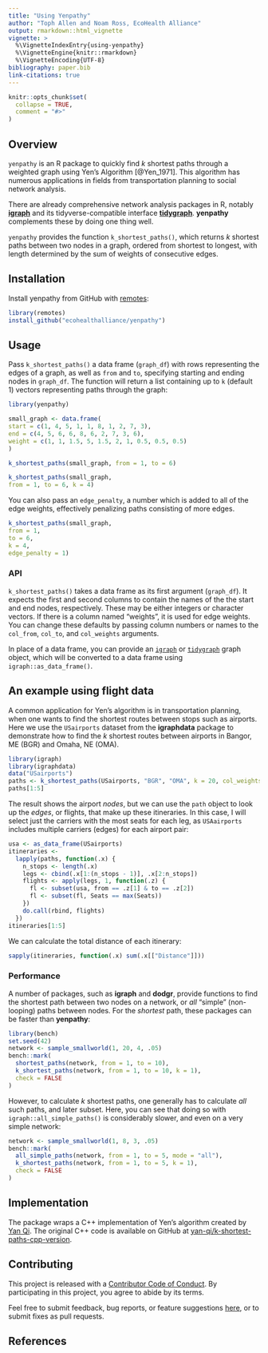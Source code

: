 ```yaml
---
title: "Using Yenpathy"
author: "Toph Allen and Noam Ross, EcoHealth Alliance"
output: rmarkdown::html_vignette
vignette: >
  %\VignetteIndexEntry{using-yenpathy}
  %\VignetteEngine{knitr::rmarkdown}
  %\VignetteEncoding{UTF-8}
bibliography: paper.bib
link-citations: true
---
```


```r
knitr::opts_chunk$set(
  collapse = TRUE,
  comment = "#>"
)
```

## Overview

`yenpathy` is an R package to quickly find *k* shortest paths through a weighted
graph using Yen's Algorithm [@Yen_1971]. This algorithm has numerous
applications in fields from transportation planning to social network analysis.

There are already comprehensive network analysis packages in R, notably [**igraph**](http://igraph.org/r/) and its tidyverse-compatible interface [**tidygraph**](https://github.com/thomasp85/tidygraph). **yenpathy** complements these
by doing one thing well.

`yenpathy` provides the function `k_shortest_paths()`, which returns *k* shortest paths between two nodes in a graph, ordered from shortest to longest, with length determined by the sum of weights of consecutive edges.

## Installation

Install yenpathy from GitHub with [remotes](https://github.com/r-lib/remotes):

```r
library(remotes)
install_github("ecohealthalliance/yenpathy")
```

## Usage

Pass `k_shortest_paths()` a data frame (`graph_df`) with rows representing the edges of a graph, as well as `from` and `to`, specifying starting and ending nodes in `graph_df`. The function will return a list containing up to `k` (default 1) vectors representing paths through the graph:

```r
library(yenpathy)

small_graph <- data.frame(
start = c(1, 4, 5, 1, 1, 8, 1, 2, 7, 3),
end = c(4, 5, 6, 6, 8, 6, 2, 7, 3, 6),
weight = c(1, 1, 1.5, 5, 1.5, 2, 1, 0.5, 0.5, 0.5)
)

k_shortest_paths(small_graph, from = 1, to = 6)
```


```r
k_shortest_paths(small_graph,
from = 1, to = 6, k = 4)
```

You can also pass an `edge_penalty`, a number which is added to all of the edge
weights, effectively penalizing paths consisting of more edges.

```r
k_shortest_paths(small_graph,
from = 1,
to = 6,
k = 4,
edge_penalty = 1)
```

### API

`k_shortest_paths()` takes a data frame as its first argument (`graph_df`). It
expects the first and second columns to contain the names of the the start and
end nodes, respectively. These may be either integers or character vectors. If
there is a column named "weights", it is used for edge weights.  You can change
these defaults by passing column numbers or names to the `col_from`, `col_to`, and
`col_weights` arguments.

In place of a data frame, you can provide an [`igraph`](https://igraph.org/r/)
or [`tidygraph`](https://github.com/thomasp85/tidygraph) graph object, which
will be converted to a data frame using `igraph::as_data_frame()`.

## An example using flight data

A common application for Yen's algorithm is in transportation planning, when
one wants to find the shortest routes between stops such as airports. Here we use
the `USairports` dataset from the **igraphdata** package to demonstrate how to find
the *k* shortest routes between airports in Bangor, ME (BGR) and Omaha, NE (OMA).

```r
library(igraph)
library(igraphdata)
data("USairports")
paths <- k_shortest_paths(USairports, "BGR", "OMA", k = 20, col_weights = "Distance")
paths[1:5]
```

The result shows the airport _nodes_, but we can use the `path` object to look
up the _edges_, or flights, that make up these itineraries. In this case, I will
select just the carriers with the most seats for each leg, as `USAairports` includes
multiple carriers (edges) for each airport pair:

```r
usa <- as_data_frame(USairports)
itineraries <- 
  lapply(paths, function(.x) {
    n_stops <- length(.x)
    legs <- cbind(.x[1:(n_stops - 1)], .x[2:n_stops])
    flights <- apply(legs, 1, function(.z) {
      fl <- subset(usa, from == .z[1] & to == .z[2])
      fl <- subset(fl, Seats == max(Seats))
    })
    do.call(rbind, flights)
  })
itineraries[1:5]
```

We can calculate the total distance of each itinerary:

```r
sapply(itineraries, function(.x) sum(.x[["Distance"]]))
```


### Performance

A number of packages, such as **igraph** and **dodgr**,  provide functions to 
find the shortest path between two nodes on a network, or _all_ "simple" (non-looping)
paths between nodes. For the _shortest_ path, these packages can be faster than
**yenpathy**:

```r
library(bench)
set.seed(42)
network <- sample_smallworld(1, 20, 4, .05)
bench::mark(
  shortest_paths(network, from = 1, to = 10),
  k_shortest_paths(network, from = 1, to = 10, k = 1),
  check = FALSE
)
```

However, to calculate _k_ shortest paths, one generally has to calculate _all_
such paths, and later subset. Here,  you can see that doing so with
`igraph::all_simple_paths()` is considerably slower, and even on a very simple
network:

```r
network <- sample_smallworld(1, 8, 3, .05)
bench::mark(
  all_simple_paths(network, from = 1, to = 5, mode = "all"),
  k_shortest_paths(network, from = 1, to = 5, k = 1),
  check = FALSE
)
```

## Implementation 

The package wraps a C++ implementation of Yen's algorithm created by [Yan Qi](https://github.com/yan-qi). The original C++ code is available on GitHub at [yan-qi/k-shortest-paths-cpp-version](https://github.com/yan-qi/k-shortest-paths-cpp-version).

## Contributing

This project is released with a [Contributor Code of Conduct](https://github.com/ecohealthalliance/yenpathy/blob/master/CONDUCT.md). By participating in this project, you agree to abide by its terms.

Feel free to submit feedback, bug reports, or feature suggestions [here](https://github.com/ecohealthalliance/yenpathy/issues), or to submit fixes as pull requests.


## References 
